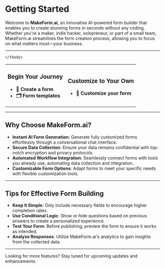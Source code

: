 
# Getting Started

Welcome to **MakeForm.ai**, an innovative AI-powered form builder that enables you to create stunning forms in seconds without any coding. Whether you're a maker, indie hacker, solopreneur, or part of a small team, MakeForm.ai streamlines the form creation process, allowing you to focus on what matters most—your business.

---

<div className="w-full">
  <table className="w-full border-separate border-spacing-y-5">
    <tbody>
      <tr>
        <td className="w-1/2 p-6 rounded-lg align-top">
          <h3 className="text-lg font-semibold mb-4">Begin Your Journey</h3>
          <ul className="list-none space-y-2">
            <li className="underline"> <Link href="./get_start/create_form"><strong>📄 Create a form</strong></Link></li>
            <li className="underline"> <Link href="./get_start/form_templates"><strong>🗂️ Form templates</strong></Link></li>
          </ul>
        </td>
        <td className="w-1/2 p-6 rounded-lg align-top">
          <h3 className="text-lg font-semibold mb-4">Customize to Your Own</h3>
          <ul className="list-none space-y-2">
            <li className="underline"> <Link href="./get_start/customize_form"><strong>🎨 Customize your form</strong></Link></li>
          </ul>
        </td>
      </tr>

    </tbody>

  </table>
</div>

---

## Why Choose MakeForm.ai?

- **Instant AI Form Generation**: Generate fully customized forms effortlessly through a conversational chat interface.
- **Secure Data Collection**: Ensure your data remains confidential with top-notch encryption and privacy protocols.
- **Automated Workflow Integration**: Seamlessly connect forms with tools you already use, automating data collection and integration.
- **Customizable Form Options**: Adapt forms to meet your specific needs with flexible customization tools.

---

## Tips for Effective Form Building

- **Keep It Simple**: Only include necessary fields to encourage higher completion rates.
- **Use Conditional Logic**: Show or hide questions based on previous answers to create a personalized experience.
- **Test Your Form**: Before publishing, preview the form to ensure it works as intended.
- **Analyze Responses**: Utilize MakeForm.ai's analytics to gain insights from the collected data.

---

<Callout type="info">
  Looking for more features? Stay tuned for upcoming updates and enhancements.
</Callout>
